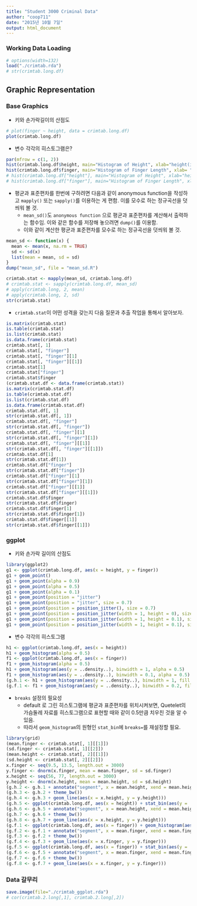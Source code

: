 ```yaml
---
title: "Student 3000 Criminal Data"
author: "coop711"
date: "2015년 10월 7일"
output: html_document
---
```


### Working Data Loading

```r
# options(width=132)
load("./crimtab.rda")
# str(crimtab.long.df)
```

## Graphic Representation

### Base Graphics

* 키와 손가락길이의 산점도 

```r
# plot(finger ~ height, data = crimtab.long.df)
plot(crimtab.long.df)
```

* 변수 각각의 히스토그램은?

```r
par(mfrow = c(1, 2))
hist(crimtab.long.df$height, main="Histogram of Height", xlab="height(inches)")
hist(crimtab.long.df$finger, main="Histogram of Finger Length", xlab= "finger length(cm)")
# hist(crimtab.long.df["height"], main="Histogram of Height", xlab="height(inches)")
# hist(crimtab.long.df["finger"], main="Histogram of Finger Length", xlab= "finger length(cm)")
```

* 평균과 표준편차를 한번에 구하려면 다음과 같이 anonymous function을 작성하고 `mapply()` 또는 `sapply()`를 이용하는 게 편함. 이를 모수로 하는 정규곡선을 덧씌워 볼 것.
    + `mean_sd()`도 `anonymous function` 으로 평균과 표준편차를 계산해서 출력하는 함수임. 이와 같은 함수를 저장해 놓으려면 `dump()`를 이용함.
    + 이와 같이 계산한 평균과 표준편차를 모수로 하는 정규곡선을 덧씌워 볼 것.
    
```r
mean_sd <- function(x) {
  mean <- mean(x, na.rm = TRUE)
  sd <- sd(x)
  list(mean = mean, sd = sd)
}
dump("mean_sd", file = "mean_sd.R")
```

```r
crimtab.stat <- mapply(mean_sd, crimtab.long.df)
# crimtab.stat <- sapply(crimtab.long.df, mean_sd)
# apply(crimtab.long, 2, mean)
# apply(crimtab.long, 2, sd)
str(crimtab.stat)
```

* `crimtab.stat`이 어떤 성격을 갖는지 다음 질문과 추출 작업을 통해서 알아보자.

```r
is.matrix(crimtab.stat)
is.table(crimtab.stat)
is.list(crimtab.stat)
is.data.frame(crimtab.stat)
crimtab.stat[, 1]
crimtab.stat[, "finger"]
crimtab.stat[, "finger"][1]
crimtab.stat[, "finger"][[1]]
crimtab.stat[1]
crimtab.stat["finger"]
crimtab.stat$finger
(crimtab.stat.df <- data.frame(crimtab.stat))
is.matrix(crimtab.stat.df)
is.table(crimtab.stat.df)
is.list(crimtab.stat.df)
is.data.frame(crimtab.stat.df)
crimtab.stat.df[, 1]
str(crimtab.stat.df[, 1])
crimtab.stat.df[, "finger"]
str(crimtab.stat.df[, "finger"])
crimtab.stat.df[, "finger"][1]
str(crimtab.stat.df[, "finger"][1])
crimtab.stat.df[, "finger"][[1]]
str(crimtab.stat.df[, "finger"][[1]])
crimtab.stat.df[1]
str(crimtab.stat.df[1])
crimtab.stat.df["finger"]
str(crimtab.stat.df["finger"])
crimtab.stat.df["finger"][1]
str(crimtab.stat.df["finger"][1])
crimtab.stat.df["finger"][[1]]
str(crimtab.stat.df["finger"][[1]])
crimtab.stat.df$finger
str(crimtab.stat.df$finger)
crimtab.stat.df$finger[1]
str(crimtab.stat.df$finger[1])
crimtab.stat.df$finger[[1]]
str(crimtab.stat.df$finger[[1]])
```

### ggplot

* 키와 손가락 길이의 산점도  

```r
library(ggplot2)
g1 <- ggplot(crimtab.long.df, aes(x = height, y = finger)) 
g1 + geom_point()
g1 + geom_point(alpha = 0.9)
g1 + geom_point(alpha = 0.5)
g1 + geom_point(alpha = 0.1)
g1 + geom_point(position = "jitter")
g1 + geom_point(position = "jitter", size = 0.7)
g1 + geom_point(position = position_jitter(), size = 0.7)
g1 + geom_point(position = position_jitter(width = 1, height = 0), size = 0.7)
g1 + geom_point(position = position_jitter(width = 1, height = 0.1), size = 0.7)
g1 + geom_point(position = position_jitter(width = 1, height = 0.1), size = 0.7) + theme_bw()
```

* 변수 각각의 히스토그램

```r
h1 <- ggplot(crimtab.long.df, aes(x = height)) 
h1 + geom_histogram(alpha = 0.5)
f1 <- ggplot(crimtab.long.df, aes(x = finger))
f1 + geom_histogram(alpha = 0.5)
h1 + geom_histogram(aes(y = ..density..), binwidth = 1, alpha = 0.5)
f1 + geom_histogram(aes(y = ..density..), binwidth = 0.1, alpha = 0.5)
(g.h.1 <- h1 + geom_histogram(aes(y = ..density..), binwidth = 1, fill = "white", colour = "black"))
(g.f.1 <- f1 + geom_histogram(aes(y = ..density..), binwidth = 0.2, fill = "white", colour = "black"))
```

* `breaks` 설정의 필요성
    + default 로 그린 히스토그램에 평균과 표준편차를 위치시켜보면, Quetelet의 가슴둘레 자료를 히스토그램으로 표현할 때와 같이 0.5만큼 치우친 것을 알 수 있음.
    + 따라서 `geom_histogram`의 원형인 `stat_bin`에 `breaks=`를 재설정할 필요.
    
```r
library(grid)
(mean.finger <- crimtab.stat[, 1][[1]])
(sd.finger <- crimtab.stat[, 1][[2]])
(mean.height <- crimtab.stat[, 2][[1]])
(sd.height <- crimtab.stat[, 2][[2]])
x.finger <- seq(9.5, 13.5, length.out = 3000)
y.finger <- dnorm(x.finger, mean = mean.finger, sd = sd.finger)
x.height <- seq(56, 77, length.out = 3000)
y.height <- dnorm(x.height, mean = mean.height, sd = sd.height)
(g.h.2 <- g.h.1 + annotate("segment", x = mean.height, xend = mean.height, y= -0.02, yend = 0, arrow = arrow(length = unit(0.3, "cm"))))
(g.h.3 <- g.h.2 + theme_bw())
(g.h.4 <- g.h.3 + geom_line(aes(x = x.height, y = y.height)))
(g.h.5 <- ggplot(crimtab.long.df, aes(x = height)) + stat_bin(aes(y = ..density..), binwidth = 1, breaks = 55.5:77.5, fill = "white", colour="black"))
(g.h.6 <- g.h.5 + annotate("segment", x = mean.height, xend = mean.height, y= -0.02, yend = 0, arrow = arrow(length = unit(0.3, "cm"))))
(g.h.7 <- g.h.6 + theme_bw())
(g.h.8 <- g.h.7 + geom_line(aes(x = x.height, y = y.height)))
(g.f.1 <- ggplot(crimtab.long.df, aes(x = finger)) + geom_histogram(aes(y = ..density..), binwidth = 0.2, fill = "white", colour = "black"))
(g.f.2 <- g.f.1 + annotate("segment", x = mean.finger, xend = mean.finger, y= -0.1, yend = 0, arrow = arrow(length = unit(0.3, "cm"))))
(g.f.3 <- g.f.2 + theme_bw())
(g.f.4 <- g.f.3 + geom_line(aes(x = x.finger, y = y.finger)))
(g.f.5 <- ggplot(crimtab.long.df, aes(x = finger)) + stat_bin(aes(y = ..density..), breaks = seq(9.45, 13.55, by = 0.2), fill = "white", colour = "black"))
(g.f.6 <- g.f.5 + annotate("segment", x = mean.finger, xend = mean.finger, y = -0.1, yend = 0, arrow = arrow(length = unit(0.3, "cm"))))
(g.f.7 <- g.f.6 + theme_bw())
(g.f.8 <- g.f.7 + geom_line(aes(x = x.finger, y = y.finger)))
```

### Data 갈무리

```r
save.image(file="./crimtab_ggplot.rda")
# cor(crimtab.2.long[,1], crimtab.2.long[,2])
```